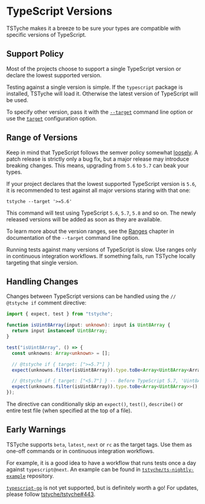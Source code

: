 
# TypeScript Versions

TSTyche makes it a breeze to be sure your types are compatible with specific versions of TypeScript.

## Support Policy

Most of the projects choose to support a single TypeScript version or declare the lowest supported version.

Testing against a single version is simple. If the `typescript` package is installed, TSTyche will load it. Otherwise the latest version of TypeScript will be used.

<Tip>

To specify other version, pass it with the [`--target`](../reference/command-line.mdx#target) command line option or use the [`target`](../reference/config-file.mdx#target) configuration option.

</Tip>

## Range of Versions

Keep in mind that TypeScript follows the semver policy somewhat [loosely](https://github.com/microsoft/TypeScript/wiki/TypeScript's-Release-Process/e669ab1ad96edc1a7bcef5f6d9e35e24397891e5). A patch release is strictly only a bug fix, but a major release may introduce breaking changes. This means, upgrading from `5.6` to `5.7` can beak your types.

If your project declares that the lowest supported TypeScript version is `5.6`, it is recommended to test against all major versions staring with that one:

```shell
tstyche --target '>=5.6'
```

This command will test using TypeScript `5.6`, `5.7`, `5.8` and so on. The newly released versions will be added as soon as they are available.

To learn more about the version ranges, see the [Ranges](../reference/command-line.mdx#ranges) chapter in documentation of the `--target` command line option.

<Tip>

Running tests against many versions of TypeScript is slow. Use ranges only in continuous integration workflows. If something fails, run TSTyche locally targeting that single version.

</Tip>

## Handling Changes

Changes between TypeScript versions can be handled using the `// @tstyche if` comment directive:

```ts
import { expect, test } from "tstyche";

function isUint8Array(input: unknown): input is Uint8Array {
  return input instanceof Uint8Array;
}

test("isUint8Array", () => {
  const unknowns: Array<unknown> = [];

  // @tstyche if { target: [">=5.7"] }
  expect(unknowns.filter(isUint8Array)).type.toBe<Array<Uint8Array<ArrayBufferLike>>>();

  // @tstyche if { target: ["<5.7"] } -- Before TypeScript 5.7, 'Uint8Array' was not generic
  expect(unknowns.filter(isUint8Array)).type.toBe<Array<Uint8Array>>();
});
```

The directive can conditionally skip an `expect()`, `test()`, `describe()` or entire test file (when specified at the top of a file).

## Early Warnings

TSTyche supports `beta`, `latest`, `next` or `rc` as the target tags. Use them as one-off commands or in continuous integration workflows.

For example, it is a good idea to have a workflow that runs tests once a day against `typescript@next`. An example can be found in [`tstyche/ts-nightly-example`](https://github.com/tstyche/ts-nightly-example) repository.

<Note>

[`typescript-go`](https://github.com/microsoft/typescript-go) is not yet supported, but is definitely worth a go! For updates, please follow [tstyche/tstyche#443](https://github.com/tstyche/tstyche/issues/443).

</Note>
